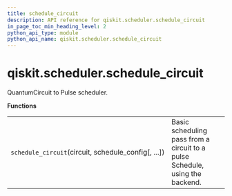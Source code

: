 ```yaml
---
title: schedule_circuit
description: API reference for qiskit.scheduler.schedule_circuit
in_page_toc_min_heading_level: 2
python_api_type: module
python_api_name: qiskit.scheduler.schedule_circuit
---
```


<span id="module-qiskit.scheduler.schedule_circuit" />

<span id="qiskit-scheduler-schedule-circuit" />

# qiskit.scheduler.schedule\_circuit

QuantumCircuit to Pulse scheduler.

**Functions**

|                                                       |                                                                              |
| ----------------------------------------------------- | ---------------------------------------------------------------------------- |
| `schedule_circuit`(circuit, schedule\_config\[, ...]) | Basic scheduling pass from a circuit to a pulse Schedule, using the backend. |

